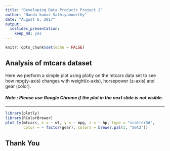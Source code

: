 ```yaml
---
title: "Developing Data Products Project 2"
author: "Nanda kumar Sathiyamoorthy"
date: "August 6, 2017"
output: 
  ioslides_presentation: 
    keep_md: yes
---
```


```r
knitr::opts_chunk$set(echo = FALSE)
```

## Analysis of mtcars dataset

Here we perform a simple plot using plotly on the mtcars data set to see how mpg(y-axis) changes with weight(x-axis), horsepower (z-axis) and gear (color).
   
    
   
#### *Note : Please use Google Chrome if the plot in the next slide is not visible.*

*** 
```r
library(plotly)
library(RColorBrewer)
plot_ly(mtcars, x = ~ wt, y = ~ mpg, z = ~ hp, type = "scatter3d", 
        color = ~ factor(gear), colors = brewer.pal(3, "Set2"))
```

## Thank You
